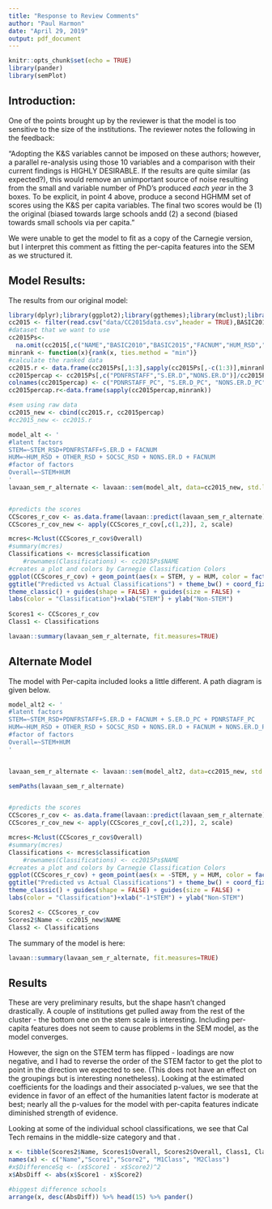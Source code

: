 ```yaml
---
title: "Response to Review Comments"
author: "Paul Harmon"
date: "April 29, 2019"
output: pdf_document
---
```


```r
knitr::opts_chunk$set(echo = TRUE)
library(pander)
library(semPlot)
```

## Introduction: 

One of the points brought up by the reviewer is that the model is too sensitive to the size of the institutions. The reviewer notes the following in the feedback: 

"Adopting the K&S variables cannot be imposed on these authors;  however, a parallel re-analysis using those 10 variables and a comparison with their current findings is HIGHLY DESIRABLE.  If the results are quite similar (as expected?), this
would remove an unimportant source of noise resulting from the small and variable number of PhD's produced
*each year* in the 3 boxes.  To be explicit, in point 4 above, produce a second HGHMM set of scores using the
K&S per capita variables.  The final two scores would be (1) the original (biased towards large schools andd
(2) a second (biased towards small schools via per capita."


We were unable to get the model to fit as a copy of the Carnegie version, but I interpret this comment as fitting the per-capita features into the SEM as we structured it. 


## Model Results:

The results from our original model: 
```r
library(dplyr);library(ggplot2);library(ggthemes);library(mclust);library(ggforce);library(shinyjs)
cc2015 <- filter(read.csv("data/CC2015data.csv",header = TRUE),BASIC2015 %in%c(15,16,17))
#dataset that we want to use
cc2015Ps<-
  na.omit(cc2015[,c("NAME","BASIC2010","BASIC2015","FACNUM","HUM_RSD","OTHER_RSD","SOCSC_RSD","STEM_RSD","PDNFRSTAFF","S.ER.D","NONS.ER.D")])
minrank <- function(x){rank(x, ties.method = "min")}
#calculate the ranked data
cc2015.r <- data.frame(cc2015Ps[,1:3],sapply(cc2015Ps[,-c(1:3)],minrank)) 
cc2015percap <- cc2015Ps[,c("PDNFRSTAFF","S.ER.D","NONS.ER.D")]/cc2015Ps$FACNUM
colnames(cc2015percap) <- c("PDNRSTAFF_PC", "S.ER.D_PC", "NONS.ER.D_PC")
cc2015percap.r<-data.frame(sapply(cc2015percap,minrank))

#sem using raw data
cc2015_new <- cbind(cc2015.r, cc2015percap)
#cc2015_new <- cc2015.r

model_alt <- '
#latent factors
STEM=~STEM_RSD+PDNFRSTAFF+S.ER.D + FACNUM
HUM=~HUM_RSD + OTHER_RSD + SOCSC_RSD + NONS.ER.D + FACNUM
#factor of factors
Overall=~STEM+HUM
'
lavaan_sem_r_alternate <- lavaan::sem(model_alt, data=cc2015_new, std.lv=TRUE, orthogonal=FALSE, se="robust.huber.white")


#predicts the scores
CCScores_r_cov <- as.data.frame(lavaan::predict(lavaan_sem_r_alternate))
CCScores_r_cov_new <- apply(CCScores_r_cov[,c(1,2)], 2, scale)

mcres<-Mclust(CCScores_r_cov$Overall)
#summary(mcres)
Classifications <- mcres$classification
    #rownames(Classifications) <- cc2015Ps$NAME
#creates a plot and colors by Carnegie Classification Colors  
ggplot(CCScores_r_cov) + geom_point(aes(x = STEM, y = HUM, color = factor(Classifications))) + 
ggtitle("Predicted vs Actual Classifications") + theme_bw() + coord_fixed(ratio = 1)+
theme_classic() + guides(shape = FALSE) + guides(size = FALSE) + 
labs(color = "Classification")+xlab("STEM") + ylab("Non-STEM")
    
Scores1 <- CCScores_r_cov
Class1 <- Classifications
```


```r
lavaan::summary(lavaan_sem_r_alternate, fit.measures=TRUE)
```


## Alternate Model

The model with Per-capita included looks a little different. A path diagram is given below. 

```r
model_alt2 <- '
#latent factors
STEM=~STEM_RSD+PDNFRSTAFF+S.ER.D + FACNUM + S.ER.D_PC + PDNRSTAFF_PC
HUM=~HUM_RSD + OTHER_RSD + SOCSC_RSD + NONS.ER.D + FACNUM + NONS.ER.D_PC
#factor of factors
Overall=~STEM+HUM
'


lavaan_sem_r_alternate <- lavaan::sem(model_alt2, data=cc2015_new, std.lv=TRUE, orthogonal=FALSE, se="robust.huber.white")

semPaths(lavaan_sem_r_alternate)


#predicts the scores
CCScores_r_cov <- as.data.frame(lavaan::predict(lavaan_sem_r_alternate))
CCScores_r_cov_new <- apply(CCScores_r_cov[,c(1,2)], 2, scale)

mcres<-Mclust(CCScores_r_cov$Overall)
#summary(mcres)
Classifications <- mcres$classification
    #rownames(Classifications) <- cc2015Ps$NAME
#creates a plot and colors by Carnegie Classification Colors  
ggplot(CCScores_r_cov) + geom_point(aes(x = -STEM, y = HUM, color = factor(Classifications))) + 
ggtitle("Predicted vs Actual Classifications") + theme_bw() + coord_fixed(ratio = 1)+
theme_classic() + guides(shape = FALSE) + guides(size = FALSE) + 
labs(color = "Classification")+xlab("-1*STEM") + ylab("Non-STEM")

Scores2 <- CCScores_r_cov
Scores2$Name <- cc2015_new$NAME
Class2 <- Classifications
```


The summary of the model is here: 

```r
lavaan::summary(lavaan_sem_r_alternate, fit.measures=TRUE)
```

## Results

These are very preliminary results, but the shape hasn't changed drastically. A couple of institutions get pulled away from the rest of the cluster - the bottom one on the stem scale is interesting. Including per-capita features does not seem to cause problems in the SEM model, as the model converges.

However, the sign on the STEM term has flipped - loadings are now negative, and I had to reverse the order of the STEM factor to get the plot to point in the direction we expected to see. (This does not have an effect on the groupings but is interesting nonetheless).  Looking at the estimated coefficients for the loadings and their associated p-values, we see that the evidence in favor of an effect of the humanities latent factor is moderate at best; nearly all the p-values for the model with per-capita features indicate diminished strength of evidence.  

Looking at some of the individual school classifications, we see that Cal Tech remains in the middle-size category and that . 

```r
x <- tibble(Scores2$Name, Scores1$Overall, Scores2$Overall, Class1, Class2)
names(x) <- c("Name","Score1","Score2", "M1Class", "M2Class")
#x$DifferenceSq <- (x$Score1 - x$Score2)^2
x$AbsDiff <- abs(x$Score1 - x$Score2)

#biggest difference schools
arrange(x, desc(AbsDiff)) %>% head(15) %>% pander()


```






